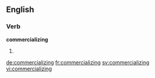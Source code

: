 
==English==

===Verb===
'''commercializing'''

# {{present participle of|commercialize}}

[[de:commercializing]]
[[fr:commercializing]]
[[sv:commercializing]]
[[vi:commercializing]]